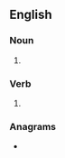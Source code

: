 {{also|Omens}}
==English==

===Noun===
{{head|en|noun form}}

# {{plural of|omen|lang=en}}

===Verb===
{{head|en|verb form}}

# {{en-third-person singular of|omen}}

===Anagrams===
* {{anagrams|en|a=emnos|'mones|Mones|Semon|meson|mones|nomes|semon|somen}}